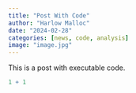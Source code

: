 ```yaml
---
title: "Post With Code"
author: "Harlow Malloc"
date: "2024-02-28"
categories: [news, code, analysis]
image: "image.jpg"
---
```


This is a post with executable code.

```r
1 + 1
```
